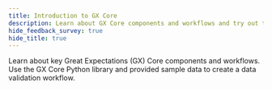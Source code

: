 ```yaml
---
title: Introduction to GX Core
description: Learn about GX Core components and workflows and try out the GX Core Python library.
hide_feedback_survey: true
hide_title: true
---
```



<OverviewCard title={frontMatter.title}>
  Learn about key Great Expectations (GX) Core components and workflows. Use the GX Core Python library and provided sample data to create a data validation workflow.
  <GXCoreVideoSnippet/>
</OverviewCard>

<LinkCardGrid>

  <LinkCard 
    topIcon 
    label="GX Core overview"
    description="Learn about GX Core components and workflows."
    to="/core/introduction/gx_overview" 
    icon="/img/overview_icon.svg" 
  />

  <LinkCard 
    topIcon 
    label="Try GX Core"
    description="Walk through example GX Core workflows using sample data."
    to="/core/introduction/try_gx" 
    icon="/img/workflow_icon.svg" 
  />

</LinkCardGrid>